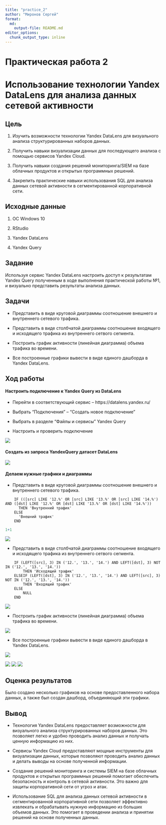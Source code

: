 ---
title: "practice_2"
author: "Миронов Сергей"
format:   
  md:
    output-file: README.md
editor_options: 
  chunk_output_type: inline
---

# Практическая работа 2

# Использование технологии Yandex DataLens для анализа данных сетевой активности

## Цель

1.  Изучить возможности технологии Yandex DataLens для визуального анализа структурированных наборов данных.

2.  Получить навыки визуализации данных для последующего анализа с помощью сервисов Yandex Cloud.

3.  Получить навыки создания решений мониторинга/SIEM на базе облачных продуктов и открытых программных решений.

4.  Закрепить практические навыки использования SQL для анализа данных сетевой активности в сегментированной корпоративной сети.

## Исходные данные

1.  ОС Windows 10

2.  RStudio

3.  Yandex DataLens

4.  Yandex Query

## Задание

Используя сервис Yandex DataLens настроить доступ к результатам Yandex Query полученным в ходе выполнения практической работы №1, и визуально представить результаты анализа данных.

## Задачи

-   Представить в виде круговой диаграммы соотношение внешнего и внутреннего сетевого трафика.

-   Представить в виде столбчатой диаграммы соотношение входящего и исходящего трафика из внутреннего сетвого сегмента.

-   Построить график активности (линейная диаграмма) объема трафика во времени.

-   Все построенные графики вывести в виде единого дашборда в Yandex DataLens.

## Ход работы

#### Настроить подключение к Yandex Query из DataLens

-   Перейти в соответствующий сервис – https://datalens.yandex.ru/

-   Выбрать “Подключения” – “Создать новое подключение”

-   Выбрать в разделе “Файлы и сервисы” Yandex Query

-   Настроить и проверить подключение

![](src/1.jpg)

#### Создать из запроса YandexQuery датасет DataLens

![](src/2.jpg)

#### Делаем нужные графики и диаграммы

-   Представить в виде круговой диаграммы соотношение внешнего и
    внутреннего сетевого трафика.

```{}
    IF (([src] LIKE '12.%' OR [src] LIKE '13.%' OR [src] LIKE '14.%') AND ([dst] LIKE '12.%' OR [dst] LIKE '13.%' OR [dst] LIKE '14.%'))
      THEN 'Внутренний трафик'
    ELSE
      'Внешний трафик'
    END
```

```{r}
1+1
```

![](src/3.jpg)

-   Представить в виде столбчатой диаграммы соотношение входящего и исходящего трафика из внутреннего сетвого сегмента.

```{}
    IF (LEFT([src], 3) IN ('12.', '13.', '14.') AND LEFT([dst], 3) NOT IN ('12.', '13.', '14.'))
        THEN 'Исходящий трафик'
    ELSEIF (LEFT([dst], 3) IN ('12.', '13.', '14.') AND LEFT([src], 3) NOT IN ('12.', '13.', '14.'))
        THEN 'Входящий трафик'
    ELSE
        NULL
    END
```

![](src/4.jpg)

-   Построить график активности (линейная диаграмма) объема трафика во времени.

![](src/55.jpg)

-   Все построенные графики вывести в виде единого дашборда в Yandex DataLens.

![](src/5.jpg)

![](src/6.jpg)
![](src/7.jpg)
![](src/8.jpg)

## Оценка результатов

Было создано несколько графиков на основе предоставленного набора
данных, а также был создан дашборд, объединяющий эти графики.

## Вывод

-   Технология Yandex DataLens предоставляет возможности для визуального анализа структурированных наборов данных. Это позволяет легко и удобно проводить анализ данных и получать ценную информацию из них.

-   Сервисы Yandex Cloud предоставляют мощные инструменты для визуализации данных, которые позволяют проводить анализ данных и делать выводы на основе полученной информации.

-   Создание решений мониторинга и системы SIEM на базе облачных продуктов и открытых программных решений помогает обеспечить безопасность и контроль в сетевой активности. Это важно для защиты корпоративной сети от угроз и атак.

-   Использование SQL для анализа данных сетевой активности в сегментированной корпоративной сети позволяет эффективно извлекать и обрабатывать нужную информацию из больших объемов данных. Это помогает в проведении анализа и принятии решений на основе полученных данных.
